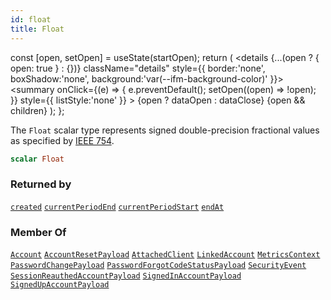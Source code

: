 ```yaml
---
id: float
title: Float
---
```









  const [open, setOpen] = useState(startOpen);
  return (
    <details {...(open ? { open: true } : {})} className="details" style={{ border:'none', boxShadow:'none', background:'var(--ifm-background-color)' }}>
      <summary
        onClick={(e) => {
          e.preventDefault();
          setOpen((open) => !open);
        }}
        style={{ listStyle:'none' }}
      >
      {open ? dataOpen : dataClose}
      </summary>
      {open && children}
    </details>
  );
};








The `Float` scalar type represents signed double-precision fractional values as specified by [IEEE 754](https://en.wikipedia.org/wiki/IEEE_floating_point).


```graphql
scalar Float
```






### Returned by

[`created`](/gql-api/subscriptions/created)  <Badge class="badge badge--secondary" text="subscription"/><Bullet />[`currentPeriodEnd`](/gql-api/subscriptions/current-period-end)  <Badge class="badge badge--secondary" text="subscription"/><Bullet />[`currentPeriodStart`](/gql-api/subscriptions/current-period-start)  <Badge class="badge badge--secondary" text="subscription"/><Bullet />[`endAt`](/gql-api/subscriptions/end-at)  <Badge class="badge badge--secondary" text="subscription"/>

### Member Of

[`Account`](/gql-api/objects/account)  <Badge class="badge badge--secondary" text="object"/><Bullet />[`AccountResetPayload`](/gql-api/objects/account-reset-payload)  <Badge class="badge badge--secondary" text="object"/><Bullet />[`AttachedClient`](/gql-api/objects/attached-client)  <Badge class="badge badge--secondary" text="object"/><Bullet />[`LinkedAccount`](/gql-api/objects/linked-account)  <Badge class="badge badge--secondary" text="object"/><Bullet />[`MetricsContext`](/gql-api/inputs/metrics-context)  <Badge class="badge badge--secondary" text="input"/><Bullet />[`PasswordChangePayload`](/gql-api/objects/password-change-payload)  <Badge class="badge badge--secondary" text="object"/><Bullet />[`PasswordForgotCodeStatusPayload`](/gql-api/objects/password-forgot-code-status-payload)  <Badge class="badge badge--secondary" text="object"/><Bullet />[`SecurityEvent`](/gql-api/objects/security-event)  <Badge class="badge badge--secondary" text="object"/><Bullet />[`SessionReauthedAccountPayload`](/gql-api/objects/session-reauthed-account-payload)  <Badge class="badge badge--secondary" text="object"/><Bullet />[`SignedInAccountPayload`](/gql-api/objects/signed-in-account-payload)  <Badge class="badge badge--secondary" text="object"/><Bullet />[`SignedUpAccountPayload`](/gql-api/objects/signed-up-account-payload)  <Badge class="badge badge--secondary" text="object"/>


